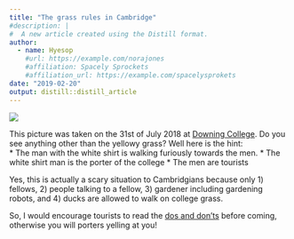 ```yaml
---
title: "The grass rules in Cambridge"
#description: |
#  A new article created using the Distill format.
author:
  - name: Hyesop 
    #url: https://example.com/norajones
    #affiliation: Spacely Sprockets
    #affiliation_url: https://example.com/spacelysprokets
date: "2019-02-20"
output: distill::distill_article
---
```


![](thegrassrules.jpg)

This picture was taken on the 31st of July 2018 at [Downing College](http://www.dow.cam.ac.uk/). Do you see anything other than the yellowy grass? Well here is the hint: <br>
* The man with the white shirt is walking furiously towards the men.
* The white shirt man is the porter of the college
* The men are tourists


Yes, this is actually a scary situation to Cambridgians because only 1) fellows, 2) people talking to a fellow, 3) gardener including gardening robots, and 4) ducks are allowed to walk on college grass.

So, I would encourage tourists to read the [dos and don'ts](https://www.businessinsider.com/what-to-know-before-starting-at-the-university-of-cambridge-2016-9?r=US&IR=T) before coming, otherwise you will porters yelling at you!




